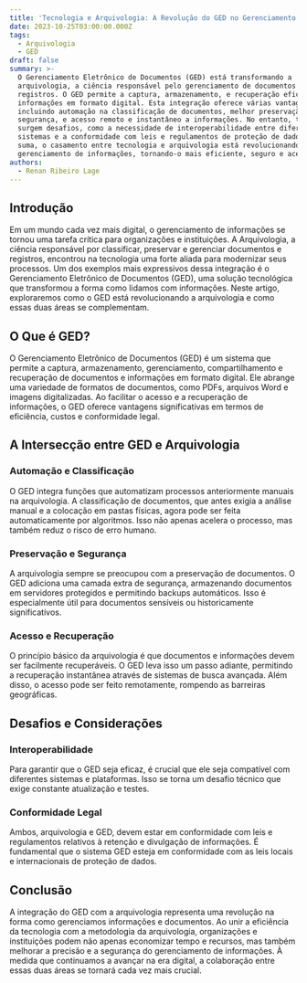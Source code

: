 ```yaml
---
title: 'Tecnologia e Arquivologia: A Revolução do GED no Gerenciamento de Informações'
date: 2023-10-25T03:00:00.000Z
tags:
  - Arquivologia
  - GED
draft: false
summary: >-
  O Gerenciamento Eletrônico de Documentos (GED) está transformando a
  arquivologia, a ciência responsável pelo gerenciamento de documentos e
  registros. O GED permite a captura, armazenamento, e recuperação eficiente de
  informações em formato digital. Esta integração oferece várias vantagens,
  incluindo automação na classificação de documentos, melhor preservação e
  segurança, e acesso remoto e instantâneo a informações. No entanto, também
  surgem desafios, como a necessidade de interoperabilidade entre diferentes
  sistemas e a conformidade com leis e regulamentos de proteção de dados. Em
  suma, o casamento entre tecnologia e arquivologia está revolucionando o
  gerenciamento de informações, tornando-o mais eficiente, seguro e acessível.
authors:
  - Renan Ribeiro Lage
---
```


## Introdução

Em um mundo cada vez mais digital, o gerenciamento de informações se tornou uma tarefa crítica para organizações e instituições. A Arquivologia, a ciência responsável por classificar, preservar e gerenciar documentos e registros, encontrou na tecnologia uma forte aliada para modernizar seus processos. Um dos exemplos mais expressivos dessa integração é o Gerenciamento Eletrônico de Documentos (GED), uma solução tecnológica que transformou a forma como lidamos com informações. Neste artigo, exploraremos como o GED está revolucionando a arquivologia e como essas duas áreas se complementam.

## O Que é GED?

O Gerenciamento Eletrônico de Documentos (GED) é um sistema que permite a captura, armazenamento, gerenciamento, compartilhamento e recuperação de documentos e informações em formato digital. Ele abrange uma variedade de formatos de documentos, como PDFs, arquivos Word e imagens digitalizadas. Ao facilitar o acesso e a recuperação de informações, o GED oferece vantagens significativas em termos de eficiência, custos e conformidade legal.

## A Intersecção entre GED e Arquivologia

### Automação e Classificação

O GED integra funções que automatizam processos anteriormente manuais na arquivologia. A classificação de documentos, que antes exigia a análise manual e a colocação em pastas físicas, agora pode ser feita automaticamente por algoritmos. Isso não apenas acelera o processo, mas também reduz o risco de erro humano.

### Preservação e Segurança

A arquivologia sempre se preocupou com a preservação de documentos. O GED adiciona uma camada extra de segurança, armazenando documentos em servidores protegidos e permitindo backups automáticos. Isso é especialmente útil para documentos sensíveis ou historicamente significativos.

### Acesso e Recuperação

O princípio básico da arquivologia é que documentos e informações devem ser facilmente recuperáveis. O GED leva isso um passo adiante, permitindo a recuperação instantânea através de sistemas de busca avançada. Além disso, o acesso pode ser feito remotamente, rompendo as barreiras geográficas.

## Desafios e Considerações

### Interoperabilidade

Para garantir que o GED seja eficaz, é crucial que ele seja compatível com diferentes sistemas e plataformas. Isso se torna um desafio técnico que exige constante atualização e testes.

### Conformidade Legal

Ambos, arquivologia e GED, devem estar em conformidade com leis e regulamentos relativos à retenção e divulgação de informações. É fundamental que o sistema GED esteja em conformidade com as leis locais e internacionais de proteção de dados.

## Conclusão

A integração do GED com a arquivologia representa uma revolução na forma como gerenciamos informações e documentos. Ao unir a eficiência da tecnologia com a metodologia da arquivologia, organizações e instituições podem não apenas economizar tempo e recursos, mas também melhorar a precisão e a segurança do gerenciamento de informações. À medida que continuamos a avançar na era digital, a colaboração entre essas duas áreas se tornará cada vez mais crucial.
